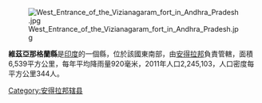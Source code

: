 {{Unreferenced|time=2021-11-28T08:17:35+00:00}} 
[[Image:West_Entrance_of_the_Vizianagaram_fort_in_Andhra_Pradesh.jpg|right]]

'''維茲亞那格蘭縣'''是[[印度|印度]]的一個縣，位於該國東南部，由[[安得拉邦|安得拉邦]]負責管轄，面積6,539平方公里，每年平均降雨量920毫米，2011年人口2,245,103，人口密度每平方公里344人。

{{印度行政区划小作品}}
[[Category:安得拉邦辖县|Category:安得拉邦辖县]]